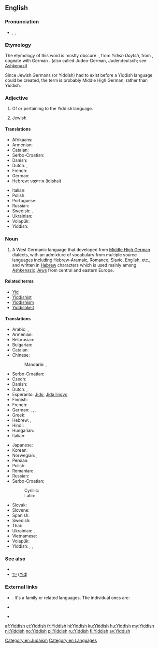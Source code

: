 {{interwiktionary|code=yi}}
==English==
{{rfc-auto}}
{{wikipedia}}

===Pronunciation===
* {{enPR|yĭd'ĭsh}}, {{IPA|/ˈjɪd.ɪʃ/}}, {{X-SAMPA|/"jId.IS/}}

===Etymology===
{{etyl|yi}} The etymology of this word is mostly obscure. {{term|ייִדיש|lang=yi|sc=Hebr}}, from ''Yidish Daytsh'', from {{etyl|gmh}} {{term|jüdisch diutsch||[[Jewish]] [[German]]|lang=gmh}}, cognate with German {{term|jüdisch||Jewish|lang=de}}. (also called Judeo-German, Judendeutsch; see [[Ashkenazi]])

Since Jewish Germans (or Yiddish) had to exist before a Yiddish language could be created, the term is probably Middle High German, rather than Yiddish.

===Adjective===
{{en-adj}}

# Of or pertaining to the Yiddish language.
# {{informal}} Jewish.

====Translations====
{{trans-top|of or pertaining to the Yiddish language}}
* Afrikaans: {{t+|af|Jiddisj}}
* Armenian: {{t-|hy|իդիշ|tr=idiš}}
* Catalan: {{t+|ca|jiddisch|m}}
* Serbo-Croatian: {{t|sh|jidiš}}
* Danish: {{t-|da|jiddisch}}
* Dutch: {{t+|nl|Jiddisch}}, {{t+|nl|Jiddisj}}
* French: {{t+|fr|yiddish|m|f}}
* German: {{t+|de|jiddisch}}
* Hebrew: [[אידישאי|אִידִישָׁאִי]] (idishai)
{{trans-mid}}
* Italian: {{t+|it|yiddish|m}}
* Polish: {{t+|pl|jidysz|m}}
* Portuguese: {{t+|pt|iídiche|m|f}}
* Russian: {{t+|ru|идиш|m|tr=idiš}}
* Swedish: {{t+|sv|jiddisk}}, {{t-|sv|jiddisch-}}
* Ukrainian: {{t+|uk|їдиш|m|tr=jidyš|xs=Ukrainian}}
* Volapük: {{t-|vo|Yuda-Deutänapükik}}
* Yiddish: {{t+|yi|ייִדיש|tr=yidish, jidisch|sc=Hebr|xs=Yiddish}}
{{trans-bottom}}

{{trans-top|Jewish}}
{{trans-mid}}
{{trans-bottom}}

===Noun===
{{en-noun|-}}

# A West Germanic language that developed from [[Middle High German]] dialects, with an admixture of vocabulary from multiple source languages including Hebrew-Aramaic, Romance, Slavic, English, etc., and written in [[Hebrew]] characters which is used mainly among [[Ashkenazi]]c [[Jew]]s from central and eastern Europe.

====Related terms====
* [[Yid]]
* [[Yiddishist]]
* [[Yiddishism]]
* [[Yiddishkeit]]

====Translations====
{{trans-top|language}}
* Arabic: {{t-|ar|يديشية|f|tr=yidíyya}}, {{t-|ar|إيديش|m|tr='idiish}}
* Armenian: {{t-|hy|իդիշ|tr=idiš}}
* Belarusian: {{t+|be|ідыш|m|tr=ídyš|xs=Belarusian}}
* Bulgarian: {{t-|bg|идиш|m|tr=ídiš}}
* Catalan: {{t+|ca|jiddisch|m}}
* Chinese:
*: Mandarin: {{t-|cmn|意第緒語|sc=Hani}}, {{t-|cmn|意第绪语|tr=Yìdìxùyǔ|sc=Hani}}
* Serbo-Croatian: {{t|sh|jidiš}}
* Czech: {{t+|cs|jidiš|m}}
* Danish: {{t-|da|jiddisch|n}}
* Dutch: {{t+|nl|Jiddisch|n}}, {{t+|nl|Jiddisj|n}}
* Esperanto: [[Jido]], [[Jida lingvo]]
* Finnish: {{t+|fi|jiddiš}}
* French: {{t+|fr|yiddish|m}}
* German: {{t+|de|Jiddisch|n}}, {{t-|de|Jidisch|n}}, {{qualifier|obsolete}} {{t+|de|Judendeutsch|n}}, {{qualifier|obsolete}} {{t+|de|Judenteutsch|n}}
* Greek: {{t+|el|γίντις|tr=yídis}}
* Hebrew: {{t+|he|יידיש|alt=יִידִישׁ|tr=yidiš}}, {{t+|he|אידיש|tr=idiš}}
* Hindi: {{t-|hi|यहूदी|tr=yahūdī|xs=Hindi}}
* Hungarian: {{t+|hu|jiddis}}
* Italian: {{t+|it|yiddish|m}}
{{trans-mid}}
* Japanese: {{t+|ja|イディッシュ語|tr=Idisshu-go}}
* Korean: {{t+|ko|이디시어|tr=Idisi-eo|sc=Hang}}
* Norwegian: {{t+|no|jiddisch}}, {{t+|no|jiddisk}}
* Persian: {{t-|fa|ییدیش|tr=yidiš}}
* Polish: {{t+|pl|jidysz|m}}
* Romanian: {{t-|ro|Idiș}}
* Russian: {{t+|ru|идиш|m|tr=ídiš}}
* Serbo-Croatian:
*: Cyrillic: {{t-|sh|јидиш|m|sc=Cyrl|xs=Serbo-Croatian}}
*: Latin: {{t-|sh|jidiš|m|xs=Serbo-Croatian}}
* Slovak: {{t-|sk|jidiš|m}}
* Slovene: {{t-|sl|jidiš|m}}
* Spanish: {{t-|es|yidis|m}}
* Swedish: {{t+|sv|jiddisch|c}}
* Thai: {{t-|th|ภาษายิดดิช|tr=paasăa yítdìt}}
* Ukrainian: {{t+|uk|їдиш|m|tr=jídyš|xs=Ukrainian}}, {{t-|uk|ідиш|m|tr=ídiš|xs=Ukrainian}}
* Vietnamese: {{t+|vi|tiếng Yiddish|xs=Vietnamese}}
* Volapük: {{t-|vo|Yuda-Deutänapük}}
* Yiddish: {{t+|yi|ייִדיש|n|tr=yidish, jidisch|xs=Yiddish}}, {{t-|yi|מאַמע־לשון|n|tr=mame-loshn, mame-loschn|sc=Hebr|xs=Yiddish}}, {{t-|yi|זשאַרגאָן|m|tr=zhargon, sschargon|sc=Hebr|xs=Yiddish}}
{{trans-bottom}}

===See also===
* {{langcat}}
* [[ייִד]] ([[Jew|Yid]]) {{m}}

===External links===
* {{ISO 639|3code=yid|1code=yi}}. It's a family or related languages. The individual ones are:
{{top2}}
* {{ethnologue|lang=Eastern Yiddish|code=ydd}}
{{mid2}}
* {{ethnologue|lang=Western Yiddish|code=yih}}
{{bottom}}

[[Category:en:Judaism]]
[[Category:en:Languages]]

[[af:Yiddish]]
[[et:Yiddish]]
[[fr:Yiddish]]
[[hi:Yiddish]]
[[ku:Yiddish]]
[[hu:Yiddish]]
[[my:Yiddish]]
[[nl:Yiddish]]
[[no:Yiddish]]
[[pl:Yiddish]]
[[ru:Yiddish]]
[[fi:Yiddish]]
[[sv:Yiddish]]